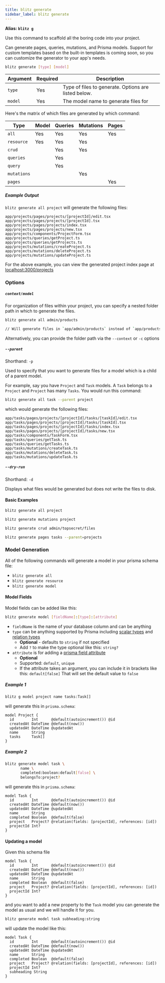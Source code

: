 ```yaml
---
title: blitz generate
sidebar_label: blitz generate
---
```


**Alias: `blitz g`**

Use this command to scaffold all the boring code into your project.

Can generate pages, queries, mutations, and Prisma models. Support for custom templates based on the built-in templates is coming soon, so you can customize the generator to your app's needs.

```bash
blitz generate [type] [model]
```

| Argument | Required | Description                                          |
| -------- | -------- | ---------------------------------------------------- |
| `type`   | Yes      | Type of files to generate. Options are listed below. |
| `model`  | Yes      | The model name to generate files for                 |

Here's the matrix of which files are generated by which command:

| Type        | Model | Queries | Mutations | Pages |
| ----------- | ----- | ------- | --------- | ----- |
| `all`       | Yes   | Yes     | Yes       | Yes   |
| `resource`  | Yes   | Yes     | Yes       |       |
| `crud`      |       | Yes     | Yes       |       |
| `queries`   |       | Yes     |           |       |
| `query`     |       | Yes     |           |       |
| `mutations` |       |         | Yes       |       |
| `pages`     |       |         |           | Yes   |

##### Example Output

`blitz generate all project` will generate the following files:

```
app/projects/pages/projects/[projectId]/edit.tsx
app/projects/pages/projects/[projectId].tsx
app/projects/pages/projects/index.tsx
app/projects/pages/projects/new.tsx
app/projects/components/ProjectForm.tsx
app/projects/queries/getProject.ts
app/projects/queries/getProjects.ts
app/projects/mutations/createProject.ts
app/projects/mutations/deleteProject.ts
app/projects/mutations/updateProject.ts
```

For the above example, you can view the generated project index page at [localhost:3000/projects](http://localhost:3000/projects)

### Options

##### `context/model`

For organization of files within your project, you can specify a nested folder path in which to generate the files.

```bash
blitz generate all admin/products

// Will generate files in `app/admin/products` instead of `app/products`
```

Alternatively, you can provide the folder path via the `--context` or `-c` options

##### `--parent`

Shorthand: `-p`

Used to specify that you want to generate files for a model which is a child of a parent model.

For example, say you have `Project` and `Task` models. A `Task` belongs to a `Project` and `Project` has many `Tasks`. You would run this command:

```bash
blitz generate all task --parent project
```

which would generate the following files:

```
app/tasks/pages/projects/[projectId]/tasks/[taskId]/edit.tsx
app/tasks/pages/projects/[projectId]/tasks/[taskId].tsx
app/tasks/pages/projects/[projectId]/tasks/index.tsx
app/tasks/pages/projects/[projectId]/tasks/new.tsx
app/tasks/components/TaskForm.tsx
app/tasks/queries/getTask.ts
app/tasks/queries/getTasks.ts
app/tasks/mutations/createTask.ts
app/tasks/mutations/deleteTask.ts
app/tasks/mutations/updateTask.ts
```

##### `--dry-run`

Shorthand: `-d`

Displays what files would be generated but does not write the files to disk.

#### Basic Examples

```bash
blitz generate all project
```

```bash
blitz generate mutations project
```

```bash
blitz generate crud admin/topsecret/files
```

```bash
blitz generate pages tasks --parent=projects
```

### Model Generation

All of the following commands will generate a model in your prisma schema file:

- `blitz generate all`
- `blitz generate resource`
- `blitz generate model`

#### Model Fields

Model fields can be added like this:

```bash
blitz generate model [fieldName]:[type]:[attribute]
```

- `fieldName` is the name of your database column and can be anything
- `type` can be anything supported by Prisma including [scalar types](https://www.prisma.io/docs/reference/tools-and-interfaces/prisma-schema/data-model#scalar-types) and [relation types](https://www.prisma.io/docs/reference/tools-and-interfaces/prisma-schema/relations)
  - **Optional** - defaults to `string` if not specified
  - Add `?` to make the type optional like this: `string?`
- `attribute` is for adding a [prisma field attribute](https://www.prisma.io/docs/reference/tools-and-interfaces/prisma-schema/data-model#attributes)
  - **Optional**
  - Supported: `default`, `unique`
  - If the attribute takes an argument, you can include it in brackets like this: `default[false]` That will set the default value to `false`

##### Example 1

```bash
blitz g model project name tasks:Task[]
```

will generate this in `prisma.schema`:

```prisma
model Project {
  id        Int      @default(autoincrement()) @id
  createdAt DateTime @default(now())
  updatedAt DateTime @updatedAt
  name      String
  tasks     Task[]
}
```

##### Example 2

```bash
blitz generate model task \
       name \
       completed:boolean:default[false] \
       belongsTo:project?
```

will generate this in `prisma.schema`:

```prisma
model Task {
  id        Int      @default(autoincrement()) @id
  createdAt DateTime @default(now())
  updatedAt DateTime @updatedAt
  name      String
  completed Boolean  @default(false)
  project   Project? @relation(fields: [projectId], references: [id])
  projectId Int?
}
```

#### Updating a model

Given this schema file

```prisma
model Task {
  id        Int      @default(autoincrement()) @id
  createdAt DateTime @default(now())
  updatedAt DateTime @updatedAt
  name      String
  completed Boolean  @default(false)
  project   Project? @relation(fields: [projectId], references: [id])
  projectId Int?
}
```

and you want to add a new property to the `Task` model you can generate the model as usual and we will handle it for you.

```bash
blitz generate model task subheading:string
```

will update the model like this:

```prisma
model Task {
  id        Int      @default(autoincrement()) @id
  createdAt DateTime @default(now())
  updatedAt DateTime @updatedAt
  name      String
  completed Boolean  @default(false)
  project   Project? @relation(fields: [projectId], references: [id])
  projectId Int?
  subheading String
}
```



